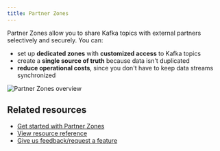 ```yaml
---
title: Partner Zones
---
```


<ProductExchange />

Partner Zones allow you to share Kafka topics with external partners selectively and securely. You can:

- set up **dedicated zones** with **customized access** to Kafka topics
- create a **single source of truth** because data isn't duplicated
- **reduce operational costs**, since you don't have to keep data streams synchronized

![Partner Zones overview](/images/pz-detail-view.png)

## Related resources

- [Get started with Partner Zones](/guide/use-cases/third-party-data)
- [View resource reference](/guide/reference/console-reference/#partner-zones)
- [Give us feedback/request a feature](https://conduktor.io/roadmap)
